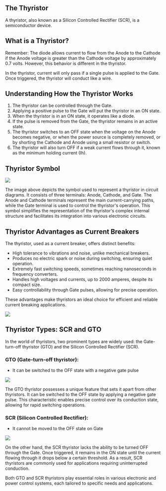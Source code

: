 
## The Thyristor

A thyristor, also known as a Silicon Controlled Rectifier (SCR), is a semiconductor device.

## What is a Thyristor?

Remember: The diode allows current to flow from the Anode to the Cathode if the Anode voltage is greater than the Cathode voltage by approximately 0.7 volts. However, this behavior is different in the thyristor.

In the thyristor, current will only pass if a single pulse is applied to the Gate. Once triggered, the thyristor will conduct like a wire.

## Understanding How the Thyristor Works

1. The thyristor can be controlled through the Gate.
2. Applying a positive pulse to the Gate will put the thyristor in an ON state.
3. When the thyristor is in an ON state, it operates like a diode.
4. If the pulse is removed from the Gate, the thyristor remains in an active state.
5. The thyristor switches to an OFF state when the voltage on the Anode becomes negative, or when the power source is completely removed, or by shorting the Cathode and Anode using a small resistor or switch.
6. The thyristor will also turn OFF if a weak current flows through it, known as the minimum holding current (Ih).

## Thyristor Symbol

<Image src="/thyristor-symbol.gif" caption="Thyristor Symbol" />

The image above depicts the symbol used to represent a thyristor in circuit diagrams. It consists of three terminals: Anode, Cathode, and Gate. The Anode and Cathode terminals represent the main current-carrying paths, while the Gate terminal is used to control the thyristor's operation. This symbol simplifies the representation of the thyristor's complex internal structure and facilitates its integration into various electronic circuits.

## Thyristor Advantages as Current Breakers

The thyristor, used as a current breaker, offers distinct benefits:

- High tolerance to vibrations and noise, unlike mechanical breakers.
- Produces no electric spark or noise during switching, ensuring quiet operation.
- Extremely fast switching speeds, sometimes reaching nanoseconds in frequency converters.
- Handles high voltages and currents, up to 2000 amperes, despite its compact size.
- Easy controllability through Gate pulses, allowing for precise operation.

These advantages make thyristors an ideal choice for efficient and reliable current breaking applications.

<Image src="/thyristors-types.jpeg" caption="Thyristors Types" />

## Thyristor Types: SCR and GTO

In the world of thyristors, two prominent types are widely used: the Gate-turn-off thyristor (GTO) and the Silicon Controlled Rectifier (SCR).

### GTO (Gate-turn-off thyristor):

- It can be switched to the OFF state with a negative gate pulse

<Image src="/GTO-Symbols.jpg" caption="GTO Symbols" />

The GTO thyristor possesses a unique feature that sets it apart from other thyristors. It can be switched to the OFF state by applying a negative gate pulse. This characteristic enables precise control over its conduction state, allowing for rapid switching operations.

### SCR (Silicon Controlled Rectifier):

- It cannot be moved to the OFF state on Gate

<Image src="/SCR-symbol.jpeg" caption="SCR Symbol" />

On the other hand, the SCR thyristor lacks the ability to be turned OFF through the Gate. Once triggered, it remains in the ON state until the current flowing through it drops below a certain threshold. As a result, SCR thyristors are commonly used for applications requiring uninterrupted conduction.

Both GTO and SCR thyristors play essential roles in various electronic and power control systems, each tailored to specific needs and applications.

